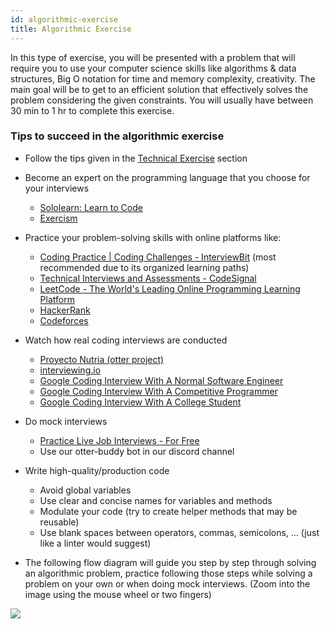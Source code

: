 ```yaml
---
id: algorithmic-exercise
title: Algorithmic Exercise
---
```



In this type of exercise, you will be presented with a problem that will require you to use your
computer science skills like algorithms & data structures, Big O notation for time and memory
complexity, creativity. The main goal will be to get to an efficient solution that effectively
solves the problem considering the given constraints.
You will usually have between 30 min to 1 hr to complete this exercise.

### Tips to succeed in the algorithmic exercise

- Follow the tips given in the [Technical Exercise](../technical-exercise) section
- Become an expert on the programming language that you choose for your interviews
  - [Sololearn: Learn to Code](https://www.sololearn.com/home)
  - [Exercism](https://exercism.org/)
- Practice your problem-solving skills with online platforms like:
  - [Coding Practice | Coding Challenges - InterviewBit](https://www.interviewbit.com/courses/programming/) (most recommended due to its organized learning paths)
  - [Technical Interviews and Assessments - CodeSignal](https://codesignal.com/)
  - [LeetCode - The World's Leading Online Programming Learning Platform](https://leetcode.com/)
  - [HackerRank](https://www.hackerrank.com/)
  - [Codeforces](https://codeforces.com/)
- Watch how real coding interviews are conducted

  - [Proyecto Nutria (otter project)](https://www.youtube.com/c/ProyectoNutria/videos)
  - [interviewing.io](https://www.youtube.com/c/interviewingio/videos)
  - [Google Coding Interview With A Normal Software Engineer](https://www.youtube.com/watch?v=rw4s4M3hFfs)
  - [Google Coding Interview With A Competitive Programmer](https://www.youtube.com/watch?v=EuPSibuIKIg)
  - [Google Coding Interview With A College Student](https://www.youtube.com/watch?v=3Q_oYDQ2whs)

- Do mock interviews

  - [Practice Live Job Interviews - For Free](https://www.pramp.com/#/)
  - Use our otter-buddy bot in our discord channel

- Write high-quality/production code
  - Avoid global variables
  - Use clear and concise names for variables and methods
  - Modulate your code (try to create helper methods that may be reusable)
  - Use blank spaces between operators, commas, semicolons, … (just like a linter would suggest)
- The following flow diagram will guide you step by step through solving an algorithmic problem,
  practice following those steps while solving a problem on your own or when doing mock interviews.
  (Zoom into the image using the mouse wheel or two fingers)

<TransformWrapper>
  <TransformComponent>
    <img src="/otter-guides/img/docs/algorithmic_problem_steps.svg" />
  </TransformComponent>
</TransformWrapper>
